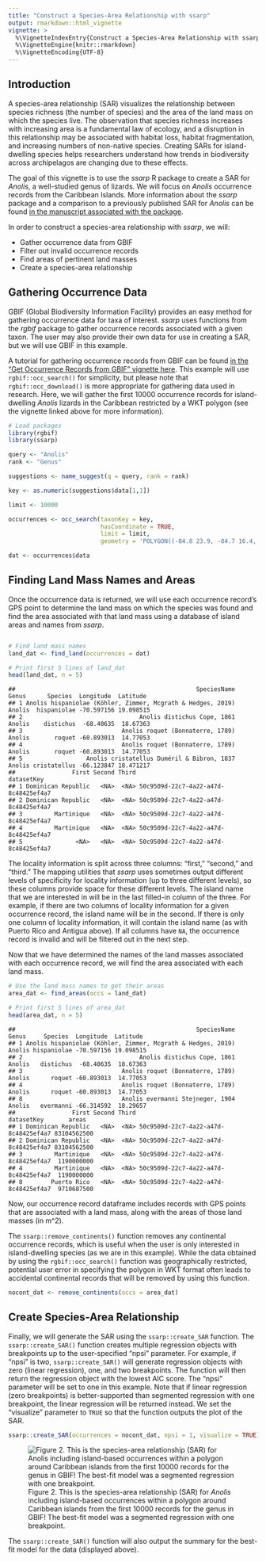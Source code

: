 ```yaml
---
title: "Construct a Species-Area Relationship with ssarp"
output: rmarkdown::html_vignette
vignette: >
  %\VignetteIndexEntry{Construct a Species-Area Relationship with ssarp}
  %\VignetteEngine{knitr::rmarkdown}
  %\VignetteEncoding{UTF-8}
---
```




## Introduction
A species-area relationship (SAR) visualizes the relationship between species richness (the number of species) and the area of the land mass on which the species live. The observation that species richness increases with increasing area is a fundamental law of ecology, and a disruption in this relationship may be associated with habitat loss, habitat fragmentation, and increasing numbers of non-native species. Creating SARs for island-dwelling species helps researchers understand how trends in biodiversity across archipelagos are changing due to these effects.

The goal of this vignette is to use the *ssarp* R package to create a SAR for *Anolis*, a well-studied genus of lizards. We will focus on *Anolis* occurrence records from the Caribbean Islands. More information about the *ssarp* package and a comparison to a previously published SAR for *Anolis* can be found [in the manuscript associated with the package](https://www.biorxiv.org/content/10.1101/2024.12.31.630948v1).

In order to construct a species-area relationship with *ssarp*, we will:

* Gather occurrence data from GBIF
* Filter out invalid occurrence records 
* Find areas of pertinent land masses
* Create a species-area relationship

## Gathering Occurrence Data
GBIF (Global Biodiversity Information Facility) provides an easy method for gathering occurrence data for taxa of interest. *ssarp* uses functions from the *rgbif* package to gather occurrence records associated with a given taxon. The user may also provide their own data for use in creating a SAR, but we will use GBIF in this example.

A tutorial for gathering occurrence records from GBIF can be found [in the "Get Occurrence Records from GBIF" vignette here](https://kmartinet.github.io/ssarp/articles/Get_Data.html). This example will use `rgbif::occ_search()` for simplicity, but please note that `rgbif::occ_download()` is more appropriate for gathering data used in research. Here, we will gather the first 10000 occurrence records for island-dwelling *Anolis* lizards in the Caribbean restricted by a WKT polygon (see the vignette linked above for more information).


``` r
# Load packages
library(rgbif)
library(ssarp)

query <- "Anolis"
rank <- "Genus"

suggestions <- name_suggest(q = query, rank = rank)

key <- as.numeric(suggestions$data[1,1])

limit <- 10000

occurrences <- occ_search(taxonKey = key, 
                          hasCoordinate = TRUE, 
                          limit = limit,
                          geometry = 'POLYGON((-84.8 23.9, -84.7 16.4, -65.2 13.9, -63.1 11.0, -56.9 15.5, -60.5 21.9, -79.3 27.8, -79.8 24.8, -84.8 23.9))')

dat <- occurrences$data
```

## Finding Land Mass Names and Areas
Once the occurrence data is returned, we will use each occurrence record’s GPS point to determine the land mass on which the species was found and find the area associated with that land mass using a database of island areas and names from *ssarp*.


``` r

# Find land mass names
land_dat <- find_land(occurrences = dat)

# Print first 5 lines of land_dat
head(land_dat, n = 5)
```

```
##                                                   SpeciesName  Genus      Species  Longitude  Latitude
## 1 Anolis hispaniolae (Köhler, Zimmer, Mcgrath & Hedges, 2019) Anolis  hispaniolae -70.597156 19.098515
## 2                                 Anolis distichus Cope, 1861 Anolis    distichus  -68.40635  18.67363
## 3                            Anolis roquet (Bonnaterre, 1789) Anolis       roquet -60.893013  14.77053
## 4                            Anolis roquet (Bonnaterre, 1789) Anolis       roquet -60.893013  14.77053
## 5                  Anolis cristatellus Duméril & Bibron, 1837 Anolis cristatellus -66.123847 18.471217
##                First Second Third                           datasetKey
## 1 Dominican Republic   <NA>  <NA> 50c9509d-22c7-4a22-a47d-8c48425ef4a7
## 2 Dominican Republic   <NA>  <NA> 50c9509d-22c7-4a22-a47d-8c48425ef4a7
## 3         Martinique   <NA>  <NA> 50c9509d-22c7-4a22-a47d-8c48425ef4a7
## 4         Martinique   <NA>  <NA> 50c9509d-22c7-4a22-a47d-8c48425ef4a7
## 5               <NA>   <NA>  <NA> 50c9509d-22c7-4a22-a47d-8c48425ef4a7
```

The locality information is split across three columns: "first," "second," and "third." The mapping utilities that *ssarp* uses sometimes output different levels of specificity for locality information (up to three different levels), so these columns provide space for these different levels. The island name that we are interested in will be in the last filled-in column of the three. For example, if there are two columns of locality information for a given occurrence record, the island name will be in the second. If there is only one column of locality information, it will contain the island name (as with Puerto Rico and Antigua above). If all columns have `NA`, the occurrence record is invalid and will be filtered out in the next step.

Now that we have determined the names of the land masses associated with each occurrence record, we will find the area associated with each land mass.


``` r
# Use the land mass names to get their areas
area_dat <- find_areas(occs = land_dat)

# Print first 5 lines of area_dat
head(area_dat, n = 5)
```

```
##                                                   SpeciesName  Genus     Species  Longitude  Latitude
## 1 Anolis hispaniolae (Köhler, Zimmer, Mcgrath & Hedges, 2019) Anolis hispaniolae -70.597156 19.098515
## 2                                 Anolis distichus Cope, 1861 Anolis   distichus  -68.40635  18.67363
## 3                            Anolis roquet (Bonnaterre, 1789) Anolis      roquet -60.893013  14.77053
## 4                            Anolis roquet (Bonnaterre, 1789) Anolis      roquet -60.893013  14.77053
## 8                            Anolis evermanni Stejneger, 1904 Anolis   evermanni -66.314592  18.29657
##                First Second Third                           datasetKey       areas
## 1 Dominican Republic   <NA>  <NA> 50c9509d-22c7-4a22-a47d-8c48425ef4a7 83104562500
## 2 Dominican Republic   <NA>  <NA> 50c9509d-22c7-4a22-a47d-8c48425ef4a7 83104562500
## 3         Martinique   <NA>  <NA> 50c9509d-22c7-4a22-a47d-8c48425ef4a7  1190000000
## 4         Martinique   <NA>  <NA> 50c9509d-22c7-4a22-a47d-8c48425ef4a7  1190000000
## 8        Puerto Rico   <NA>  <NA> 50c9509d-22c7-4a22-a47d-8c48425ef4a7  9710687500
```
Now, our occurrence record dataframe includes records with GPS points that are associated with a land mass, along with the areas of those land masses (in m^2).

The `ssarp::remove_continents()` function removes any continental occurrence records, which is useful when the user is only interested in island-dwelling species (as we are in this example). While the data obtained by using the `rgbif::occ_search()` function was geographically restricted, potential user error in specifying the polygon in WKT format often leads to accidental continental records that will be removed by using this function.


``` r
nocont_dat <- remove_continents(occs = area_dat)
```

## Create Species-Area Relationship
Finally, we will generate the SAR using the `ssarp::create_SAR` function. The `ssarp::create_SAR()` function creates multiple regression objects with breakpoints up to the user-specified “npsi” parameter. For example, if “npsi” is two, `ssarp::create_SAR()` will generate regression objects with zero (linear regression), one, and two breakpoints. The function will then return the regression object with the lowest AIC score. The “npsi” parameter will be set to one in this example. Note that if linear regression (zero breakpoints) is better-supported than segmented regression with one breakpoint, the linear regression will be returned instead. We set the "visualize" parameter to `TRUE` so that the function outputs the plot of the SAR.


``` r
ssarp::create_SAR(occurrences = nocont_dat, npsi = 1, visualize = TRUE)
```

![Figure 2. This is the species-area relationship (SAR) for *Anolis* including island-based occurrences within a polygon around Caribbean islands from the first 10000 records for the genus in GBIF! The best-fit model was a segmented regression with one breakpoint.](anolis_SAR-1.png)


The `ssarp::create_SAR()` function will also output the summary for the best-fit model for the data (displayed above).
